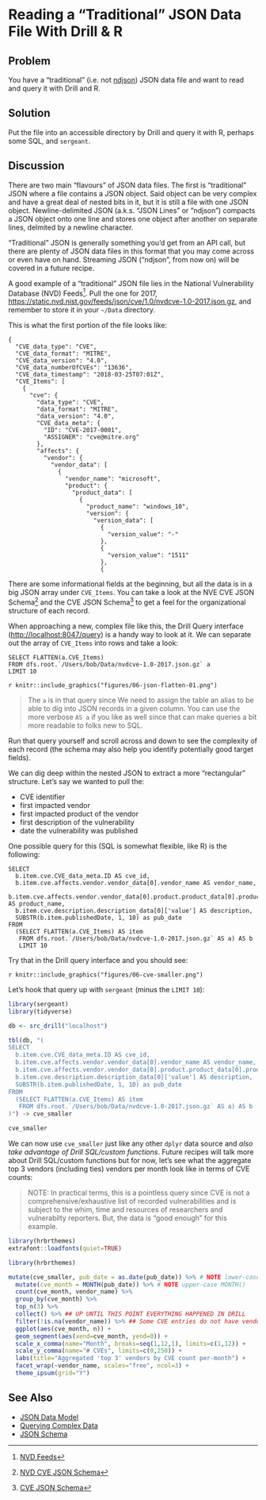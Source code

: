 # Reading a "Traditional" JSON Data File With Drill & R 

## Problem

You have a "traditional" (i.e. not [ndjson](http://ndjson.org/)) JSON data file and want to read and query it with Drill and R.

## Solution

Put the file into an accessible directory by Drill and query it with R, perhaps some SQL, and `sergeant`.

## Discussion

There are two main "flavours" of JSON data files. The first is "traditional" JSON where a file contains a JSON object. Said object can be very complex and have a great deal of nested bits in it, but it is still a file with one JSON object. Newline-delimited JSON (a.k.s. "JSON Lines" or "ndjson") compacts a JSON object onto one line and stores one object after another on separate lines, delmited by a newline character. 

"Traditional" JSON is generally something you'd get from an API call, but there are plenty of JSON data files in this format that you may come across or even have on hand. Streaming JSON ("ndjson", from now on) will be covered in a future recipe.

A good example of a "traditional" JSON file lies in the National Vulnerability Database (NVD) Feeds^[[NVD Feeds](https://nvd.nist.gov/vuln/data-feeds#JSON_FEED)]. Pull the one for 2017, <https://static.nvd.nist.gov/feeds/json/cve/1.0/nvdcve-1.0-2017.json.gz>, and remember to store it in your `~/Data` directory.

This is what the first portion of the file looks like:

    {
      "CVE_data_type": "CVE",
      "CVE_data_format": "MITRE",
      "CVE_data_version": "4.0",
      "CVE_data_numberOfCVEs": "13636",
      "CVE_data_timestamp": "2018-03-25T07:01Z",
      "CVE_Items": [
        {
          "cve": {
            "data_type": "CVE",
            "data_format": "MITRE",
            "data_version": "4.0",
            "CVE_data_meta": {
              "ID": "CVE-2017-0001",
              "ASSIGNER": "cve@mitre.org"
            },
            "affects": {
              "vendor": {
                "vendor_data": [
                  {
                    "vendor_name": "microsoft",
                    "product": {
                      "product_data": [
                        {
                          "product_name": "windows_10",
                          "version": {
                            "version_data": [
                              {
                                "version_value": "-"
                              },
                              {
                                "version_value": "1511"
                              },
                              {

There are some informational fields at the beginning, but all the data is in a big JSON array under `CVE_Items`. You can take a look at the NVE CVE JSON Schema^[[NVD CVE JSON Schema](https://csrc.nist.gov/schema/nvd/feed/0.1/nvd_cve_feed_json_0.1_beta.schema)] and the CVE JSON Schema^[[CVE JSON Schema](https://csrc.nist.gov/schema/nvd/feed/0.1/CVE_JSON_4.0_min.schema)] to get a feel for the organizational structure of each record.

When approaching a new, complex file like this, the Drill Query interface (<http://localhost:8047/query>) is a handy way to look at it. We can separate out the array of `CVE_Items` into rows and take a look:

    SELECT FLATTEN(a.CVE_Items) 
    FROM dfs.root.`/Users/bob/Data/nvdcve-1.0-2017.json.gz` a 
    LIMIT 10

`r knitr::include_graphics("figures/06-json-flatten-01.png")`

>The `a` is in that query since We need to assign the table an alias to be able to dig into JSON records in a given column. You can use the more verbose `AS a` if you like as well since that can make queries a bit more readable to folks new to SQL.

Run that query yourself and scroll across and down to see the complexity of each record (the schema may also help you identify potentially good target fields).

We can dig deep within the nested JSON to extract a more "rectangular" structure.  Let's say we wanted to pull the:

- CVE identifier
- first impacted vendor
- first impacted product of the vendor
- first description of the vulnerability
- date the vulnerability was published

One possible query for this (SQL is somewhat flexible, like R) is the following:

    SELECT 
      b.item.cve.CVE_data_meta.ID AS cve_id,
      b.item.cve.affects.vendor.vendor_data[0].vendor_name AS vendor_name,
      b.item.cve.affects.vendor.vendor_data[0].product.product_data[0].product_name AS product_name,
      b.item.cve.description.description_data[0]['value'] AS description,
      SUBSTR(b.item.publishedDate, 1, 10) as pub_date
    FROM  
      (SELECT FLATTEN(a.CVE_Items) AS item 
       FROM dfs.root.`/Users/bob/Data/nvdcve-1.0-2017.json.gz` AS a) AS b 
       LIMIT 10

Try that in the Drill query interface and you should see:

`r knitr::include_graphics("figures/06-cve-smaller.png")`

Let's hook that query up with `sergeant` (minus the `LIMIT 10`):

```r
library(sergeant)
library(tidyverse)

db <- src_drill("localhost")

tbl(db, "(
SELECT 
  b.item.cve.CVE_data_meta.ID AS cve_id,
  b.item.cve.affects.vendor.vendor_data[0].vendor_name AS vendor_name,
  b.item.cve.affects.vendor.vendor_data[0].product.product_data[0].product_name AS product_name,
  b.item.cve.description.description_data[0]['value'] AS description,
  SUBSTR(b.item.publishedDate, 1, 10) as pub_date
FROM  
  (SELECT FLATTEN(a.CVE_Items) AS item 
   FROM dfs.root.`/Users/bob/Data/nvdcve-1.0-2017.json.gz` AS a) AS b
)") -> cve_smaller

cve_smaller
```

We can now use `cve_smaller` just like any other `dplyr` data source and _also take advantage of Drill SQL/custom functions_. Future recipes will talk more about Drill SQL/custom functions but for now, let's see what the aggregate top 3 vendors (including ties) vendors per month look like in terms of CVE counts:

>NOTE: In practical terms, this is a pointless query since CVE is not a comprehensive/exhaustive list of recorded vulnerabilities and is subject to the whim, time and resources of researchers and vulnerabilty reporters. But, the data is "good enough" for this example.

```r
library(hrbrthemes)
extrafont::loadfonts(quiet=TRUE)
```

```r
library(hrbrthemes)

mutate(cve_smaller, pub_date = as.date(pub_date)) %>% # NOTE lower-case as.date()
  mutate(cve_month = MONTH(pub_date)) %>% # NOTE upper-case MONTH()
  count(cve_month, vendor_name) %>% 
  group_by(cve_month) %>% 
  top_n(3) %>% 
  collect() %>% ## UP UNTIL THIS POINT EVERYTHING HAPPENED IN DRILL
  filter(!is.na(vendor_name)) %>% ## Some CVE entries do not have vendors associated with them
  ggplot(aes(cve_month, n)) +
  geom_segment(aes(xend=cve_month, yend=0)) +
  scale_x_comma(name="Month", breaks=seq(1,12,1), limits=c(1,12)) +
  scale_y_comma(name="# CVEs", limits=c(0,250)) +
  labs(title="Aggregated 'top 3' vendors by CVE count per-month") +
  facet_wrap(~vendor_name, scales="free", ncol=3) +
  theme_ipsum(grid="Y")
```

## See Also

- [JSON Data Model](https://drill.apache.org/docs/json-data-model/)
- [Querying Complex Data](https://drill.apache.org/docs/querying-complex-data-introduction/)
- [JSON Schema](http://json-schema.org/)
